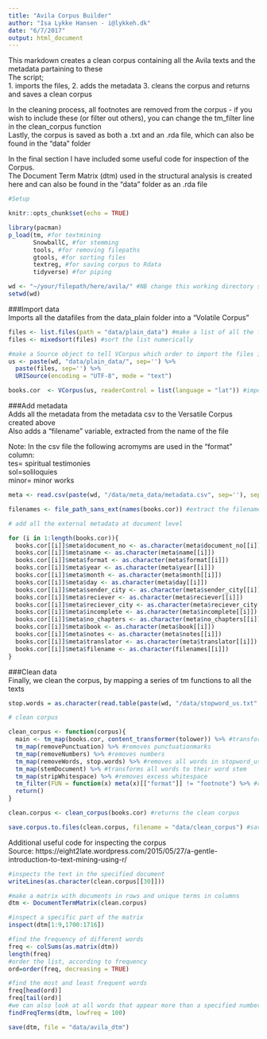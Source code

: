 ```yaml
---
title: "Avila Corpus Builder"
author: "Isa Lykke Hansen - i@lykkeh.dk"
date: "6/7/2017"
output: html_document
---
```


This markdown creates a clean corpus containing all the Avila texts and the metadata partaining to these  
The script;  
1. imports the files, 
2. adds the metadata
3. cleans the corpus and returns and saves a clean corpus

In the cleaning process, all footnotes are removed from the corpus - if you wish to include these (or filter out others), you can change the tm_filter line in the clean_corpus function  
Lastly, the corpus is saved as both a .txt and an .rda file, which can also be found in the "data" folder

In the final section I have included some useful code for inspection of the Corpus.  
The Document Term Matrix (dtm) used in the structural analysis is created here and can also be found in the "data" folder as an .rda file

```r
#Setup

knitr::opts_chunk$set(echo = TRUE)

library(pacman)
p_load(tm, #for textmining
       SnowballC, #for stemming
       tools, #for removing filepaths
       gtools, #for sorting files
       textreg, #for saving corpus to Rdata
       tidyverse) #for piping

wd <- "~/your/filepath/here/avila/" #NB change this working directory so it points to your local avila folder!
setwd(wd) 

```

###Import data  
Imports all the datafiles from the data_plain folder into a "Volatile Corpus"  
```r
files <- list.files(path = "data/plain_data") #make a list of all the files
files <- mixedsort(files) #sort the list numerically

#make a Source object to tell VCorpus which order to import the files in:
us <- paste(wd, "data/plain_data/", sep='') %>%
  paste(files, sep='') %>%
  URISource(encoding = "UTF-8", mode = "text")

books.cor  <- VCorpus(us, readerControl = list(language = "lat")) #import all texts in the plain data folder to a corpus

```

###Add metadata  
Adds all the metadata from the metadata csv to the Versatile Corpus created above  
Also adds a "filename" variable, extracted from the name of the file
  
Note: In the csv file the following acromyms are used in the "format" column:  
tes= spiritual testimonies  
sol=soliloquies  
minor= minor works  

```r

meta <- read.csv(paste(wd, "/data/meta_data/metadata.csv", sep=''), sep = ";") #import the metadata

filenames <- file_path_sans_ext(names(books.cor)) #extract the filenames without the ending

# add all the external metadata at document level

for (i in 1:length(books.cor)){
  books.cor[[i]]$meta$document_no <- as.character(meta$document_no[[i]])
  books.cor[[i]]$meta$name <- as.character(meta$name[[i]])
  books.cor[[i]]$meta$format <- as.character(meta$format[[i]])
  books.cor[[i]]$meta$year <- as.character(meta$year[[i]])
  books.cor[[i]]$meta$month <- as.character(meta$month[[i]])
  books.cor[[i]]$meta$day <- as.character(meta$day[[i]])
  books.cor[[i]]$meta$sender_city <- as.character(meta$sender_city[[i]])
  books.cor[[i]]$meta$reciever <- as.character(meta$reciever[[i]])
  books.cor[[i]]$meta$reciever_city <- as.character(meta$reciever_city[[i]])
  books.cor[[i]]$meta$incomplete <- as.character(meta$incomplete[[i]])
  books.cor[[i]]$meta$no_chapters <- as.character(meta$no_chapters[[i]])
  books.cor[[i]]$meta$book <- as.character(meta$book[[i]])
  books.cor[[i]]$meta$notes <- as.character(meta$notes[[i]])
  books.cor[[i]]$meta$translator <- as.character(meta$translator[[i]])
  books.cor[[i]]$meta$filename <- as.character(filenames[[i]])
}

```

###Clean data  
Finally, we clean the corpus, by mapping a series of tm functions to all the texts
```r

stop.words = as.character(read.table(paste(wd, "/data/stopword_us.txt", sep=''))[,1]) #import our own, more elaborate list of words to be removed from the text

# clean corpus

clean_corpus <- function(corpus){
  main <- tm_map(books.cor, content_transformer(tolower)) %>% #transforms all letters to lowercase
  tm_map(removePunctuation) %>% #removes punctuationmarks
  tm_map(removeNumbers) %>% #removes numbers
  tm_map(removeWords, stop.words) %>% #removes all words in stopword_us.txt. Alternatively use: stopwords("english")
  tm_map(stemDocument) %>% #transforms all words to their word stem
  tm_map(stripWhitespace) %>% #removes excess whitespace
  tm_filter(FUN = function(x) meta(x)[["format"]] != "footnote") %>% #remove all the footnotes from the corpus
  return()
}

clean.corpus <- clean_corpus(books.cor) #returns the clean corpus

save.corpus.to.files(clean.corpus, filename = "data/clean_corpus") #saves the cleaned corpus to a .txt and .RData file

```

Additional useful code for inspecting the corpus  
Source: https://eight2late.wordpress.com/2015/05/27/a-gentle-introduction-to-text-mining-using-r/

```r

#inspects the text in the specified document
writeLines(as.character(clean.corpus[[30]]))

#make a matrix with documents in rows and unique terms in columns
dtm <- DocumentTermMatrix(clean.corpus)

#inspect a specific part of the matrix
inspect(dtm[1:9,1700:1716])

#find the frequency of different words
freq <- colSums(as.matrix(dtm))
length(freq)
#order the list, according to frequency
ord=order(freq, decreasing = TRUE)

#find the most and least frequent words
freq[head(ord)]
freq[tail(ord)]
#we can also look at all words that appear more than a specified number of times
findFreqTerms(dtm, lowfreq = 100)

save(dtm, file = "data/avila_dtm")

```

